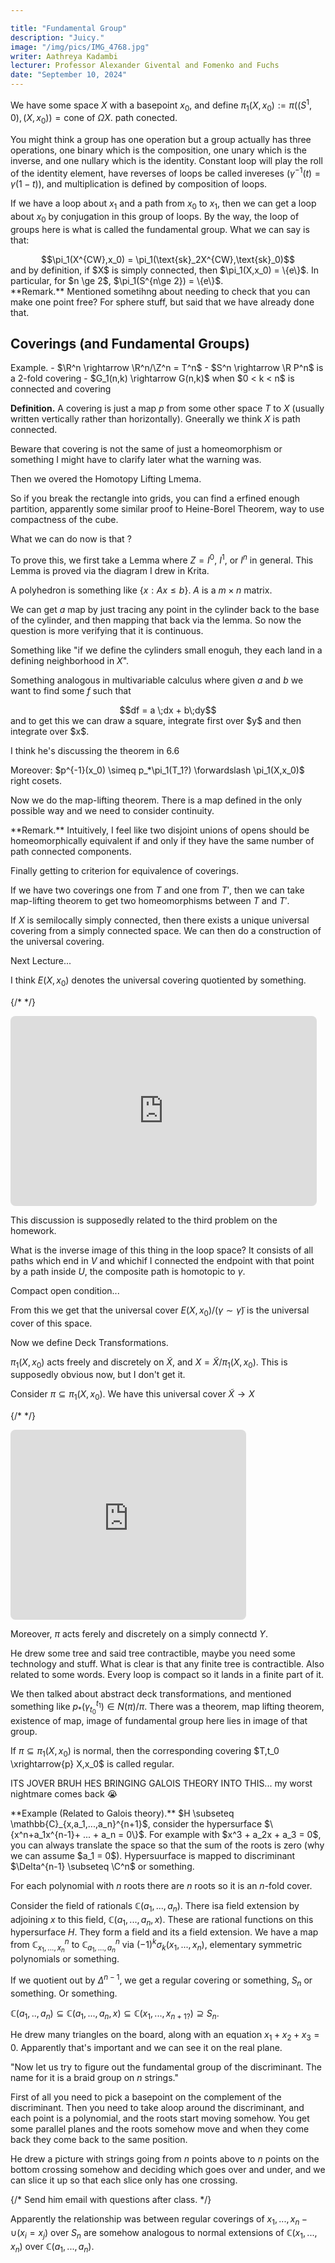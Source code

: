 ```yaml
---

title: "Fundamental Group"
description: "Juicy."
image: "/img/pics/IMG_4768.jpg"
writer: Aathreya Kadambi
lecturer: Professor Alexander Givental and Fomenko and Fuchs
date: "September 10, 2024"
---
```


We have some space $X$ with a basepoint $x_0$, and define $\pi_1(X, x_0) := \pi((S^1,0),(X,x_0)) = \text{cone of }\Omega X$. path conected.

You might think a group has one operation but a group actually has three operations, one binary which is the composition, one unary which is the inverse, and one nullary which is the identity. Constant loop will play the roll of the identity element, have reverses of loops be called invereses ($\gamma^{-1}(t) = \gamma(1-t)$), and multiplication is defined by composition of loops. 

If we have a loop about $x_1$ and a path from $x_0$ to $x_1$, then we can get a loop about $x_0$ by conjugation in this group of loops. By the way, the loop of groups here is what is called the fundamental group. What we can say is that:
<center>$$\pi_1(X^{CW},x_0) = \pi_1(\text{sk}_2X^{CW},\text{sk}_0)$$</center>
and by definition, if $X$ is simply connected, then $\pi_1(X,x_0) = \{e\}$. In particular, for $n \ge 2$, $\pi_1(S^{n\ge 2}) = \{e\}$.

<div class="remark">
**Remark.** Mentioned sometihng about needing to check that you can make one point free? For sphere stuff, but said that we have already done that.
</div>

Coverings (and Fundamental Groups)
------------------------------------

<div class="problem">
Example. 
- $\R^n \rightarrow \R^n/\Z^n = T^n$
- $S^n \rightarrow \R P^n$ is a 2-fold covering
- $G_1(n,k) \rightarrow G(n,k)$ when $0 < k < n$ is connected and covering
</div>

**Definition.** A covering is just a map $p$ from some other space $T$ to $X$ (usually written vertically rather than horizontally). Gneerally we think $X$ is path connected.

Beware that covering is not the same of just a homeomorphism or something I might have to clarify later what the warning was.

Then we overed the Homotopy Lifting Lmema.

So if you break the rectangle into grids, you can find a erfined enough partition, apparently some similar proof to Heine-Borel Theorem, way to use compactness of the cube.

What we can do now is that ?

To prove this, we first take a Lemma where $Z = I^0$, $I^1$, or $I^n$ in general. This Lemma is proved via the diagram I drew in Krita.

A polyhedron is something like $\{x : Ax \le b\}$. $A$ is a $m \times n$ matrix.

We can get *a* map by just tracing any point in the cylinder back to the base of the cylinder, and then mapping that back via the lemma. So now the question is more verifying that it is continuous.

Something like "if we define the cylinders small enoguh, they each land in a defining neighborhood in $X$".


Something analogous in multivariable calculus where given $a$ and $b$ we want to find some $f$ such that
<center>$$df = a \;dx + b\;dy$$</center>
and to get this we can draw a square, integrate first over $y$ and then integrate over $x$.

I think he's discussing the theorem in 6.6

Moreover: $p^{-1}(x_0) \simeq p_*\pi_1(T_1?) \forwardslash \pi_1(X,x_0)$ right cosets.

Now we do the map-lifting theorem. There is a map defined in the only possible way and we need to consider continuity.


<div class="remark">
**Remark.** Intuitively, I feel like two disjoint unions of opens should be homeomorphically equivalent if and only if they have the same number of path connected components.
</div>

Finally getting to criterion for equivalence of coverings.

If we have two coverings one from $T$ and one from $T'$, then we can take map-lifting theorem to get two homeomorphisms between $T$ and $T'$.

If $X$ is semilocally simply connected, then there exists a unique universal covering from a simply connected space. We can then do a construction of the universal covering.


Next Lecture...

I think $E(X,x_0)$ denotes the universal covering quotiented by something.

{/* <!-- https://q.uiver.app/#q=WzAsNCxbMCwwLCJcXHRpbGRle1h9LCB0XzAiXSxbMCwxLCJYLHhfMCJdLFsxLDEsIkUoWCx4XzApLyhcXGdhbW1hIFxcc2ltIFxcdGlsZGV7XFxnYW1tYX0pIl0sWzEsMCwiRShYLHhfMCkiXSxbMCwxXSxbMiwxXSxbMywxXSxbMCwyLCI9IiwzLHsic3R5bGUiOnsiYm9keSI6eyJuYW1lIjoibm9uZSJ9LCJoZWFkIjp7Im5hbWUiOiJub25lIn19fV1d --> */}
<div><iframe class="quiver-embed" src="https://q.uiver.app/#q=WzAsNCxbMCwwLCJcXHRpbGRle1h9LCB0XzAiXSxbMCwxLCJYLHhfMCJdLFsxLDEsIkUoWCx4XzApLyhcXGdhbW1hIFxcc2ltIFxcdGlsZGV7XFxnYW1tYX0pIl0sWzEsMCwiRShYLHhfMCkiXSxbMCwxXSxbMiwxXSxbMywxXSxbMCwyLCI9IiwzLHsic3R5bGUiOnsiYm9keSI6eyJuYW1lIjoibm9uZSJ9LCJoZWFkIjp7Im5hbWUiOiJub25lIn19fV1d&embed" width="490" height="304" style="border-radius: 8px; border: none;"></iframe></div>

This discussion is supposedly related to the third problem on the homework.

What is the inverse image of this thing in the loop space? It consists of all paths which end in $V$ and whichif I connected the endpoint with that point by a path inside $U$, the composite path is homotopic to $\gamma$.

Compact open condition...

From this we get that the universal cover $E(X,x_0)/(\gamma \sim \tilde{\gamma})$ is the universal cover of this space.

Now we define Deck Transformations.

$\pi_1(X,x_0)$ acts freely and discretely on $\tilde{X}$, and $X = \tilde{X}/\pi_1(X,x_0)$. This is supposedly obvious now, but I don't get it.


Consider $\pi \subseteq \pi_1(X,x_0)$. We have this universal cover $\tilde{X} \rightarrow X$

{/* <!-- https://q.uiver.app/#q=WzAsMyxbMCwwLCJcXHRpbGRle1h9Il0sWzAsMSwiWCJdLFsxLDAsIlQ6PVxcdGlsZGV7WH0vXFxwaSJdLFsyLDEsInBfKihcXHBpXzEoVCx0XzApKSA9IFxccGkiXSxbMCwxXSxbMCwyXV0= --> */}
<iframe class="quiver-embed" src="https://q.uiver.app/#q=WzAsMyxbMCwwLCJcXHRpbGRle1h9Il0sWzAsMSwiWCJdLFsxLDAsIlQ6PVxcdGlsZGV7WH0vXFxwaSJdLFsyLDEsInBfKihcXHBpXzEoVCx0XzApKSA9IFxccGkiXSxbMCwxXSxbMCwyXV0=&embed" width="377" height="304" style="border-radius: 8px; border: none;"></iframe>

Moreover, $\pi$ acts ferely and discretely on a simply connectd $Y$.

He drew some tree and said tree contractible, maybe you need some technology and stuff. What is clear is that any finite tree is contractible. Also related to some words. Every loop is compact so it lands in a finite part of it.

We then talked about abstract deck transformations, and mentioned something like $p_*(\gamma_{t_0}^{t_1}) \in N(\pi)/\pi$. There was a theorem, map lifting theorem, existence of map, image of fundamental group here lies in image of that group. 

If $\pi \subseteq \pi_1(X,x_0)$ is normal, then the corresponding covering $T,t_0 \xrightarrow{p} X,x_0$ is called regular.

ITS JOVER BRUH HES BRINGING GALOIS THEORY INTO THIS... my worst nightmare comes back 😭 


<div class="problem">
**Example (Related to Galois theory).** $H \subseteq \mathbb{C}_{x,a_1,...,a_n}^{n+1}$, consider the hypersurface $\{x^n+a_1x^{n-1}+ ... + a_n = 0\}$. For example with $x^3 + a_2x + a_3 = 0$, you can always translate the space so that the sum of the roots is zero (why we can assume $a_1 = 0$). Hypersuurface is mapped to discriminant $\Delta^{n-1} \subseteq \C^n$ or something.

For each polynomial with $n$ roots there are $n$ roots so it is an $n$-fold cover. 

Consider the field of rationals $\mathbb{C}(a_1,...,a_n)$. There isa field extension by adjoining $x$ to this field, $\mathbb{C}(a_1,...,a_n, x)$. These are rational functions on this hypersurface $H$. They form a field and its a field extension. We have a map from $\mathbb{C}^n_{x_1,...,x_n}$ to $\mathbb{C}^n_{a_1,...,a_n}$ via $(-1)^k \sigma_k(x_1,...,x_n)$, elementary symmetric polynomials or something. 

If we quotient out by $\Delta^{n-1}$, we get a regular covering or something, $S_n$ or something. Or something.

$\mathbb{C}(a_1,..,a_n)\subseteq \mathbb{C}(a_1,...,a_n,x) \subseteq \mathbb{C}(x_1,...,x_{n+1?}) \supseteq S_n$.

He drew many triangles on the board, along with an equation $x_1 + x_2  +x_3 = 0$. Apparently that's important and we can see it on the real plane.

"Now let us try to figure out the fundamental group of the discriminant. The name for it is a braid group on $n$ strings." 

First of all you need to pick a basepoint on the complement of the discriminant. Then you need to take aloop around the discriminant, and each point is a polynomial, and the roots start moving somehow. You get some parallel planes and the roots somehow move and when they come back they come back to the same position. 

He drew a picture with strings going from $n$ points above to $n$ points on the bottom crossing somehow and deciding which goes over and under, and we can slice it up so that each slice only has one crossing.
</div>

{/* Send him email with questions after class. */}

Apparently the relationship was between regular coverings of $x_1,...,x_n - \cup (x_i = x_j)$ over $S_n$ are somehow analogous to normal extensions of $\mathbb{C}(x_1,...,x_n)$ over $\mathbb{C}(a_1,...,a_n)$.

